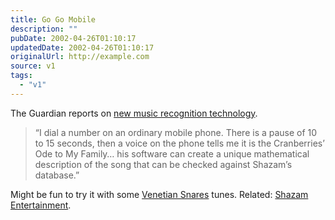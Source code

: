 ```yaml
---
title: Go Go Mobile
description: ""
pubDate: 2002-04-26T01:10:17
updatedDate: 2002-04-26T01:10:17
originalUrl: http://example.com
source: v1
tags:
  - "v1"
---
```


The Guardian reports on [new music recognition technology][1].

> &#8220;I dial a number on an ordinary mobile phone. There is a pause of 10 to 15 seconds, then a voice on the phone tells me it is the Cranberries&#8217; Ode to My Family&#8230; his software can create a unique mathematical description of the song that can be checked against Shazam&#8217;s database.&#8221;

Might be fun to try it with some [Venetian Snares][2] tunes. Related: [Shazam Entertainment][3].

[1]: http://www.guardian.co.uk/online/story/0,3605,689892,00.html "The Guardian: Heard it thru' the mobile"
[2]: http://www.planet-mu.com/artist21.html "Venetian Snares on Planet-Mu"
[3]: http://www.shazamentertainment.com/ "Shazam Entertainment: developed a service to identify songs from any music source with a mobile phone"
